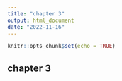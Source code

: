 ```yaml
---
title: "chapter 3"
output: html_document
date: "2022-11-16"
---
```


```r
knitr::opts_chunk$set(echo = TRUE)
```

## chapter 3 